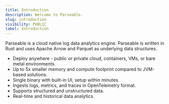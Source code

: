 ```yaml
---
title: Introduction
description: Welcome to Parseable.
slug: introduction
visibility: PUBLIC
label: Introduction
---
```



Parseable is a cloud native log data analytics engine. Parseable is written in Rust and uses Apache Arrow and Parquet as underlying data structures.

- Deploy anywhere - public or private cloud, containers, VMs, or bare metal environments.
- Up to 5x smaller memory and compute footprint compared to JVM-based solutions.
- Single binary with built-in UI, setup within minutes.
- Ingests logs, metrics, and traces in OpenTelemetry format.
- Supports structured and unstructured data.
- Real-time and historical data analytics.

<div>
  <Homepage />
</div>
